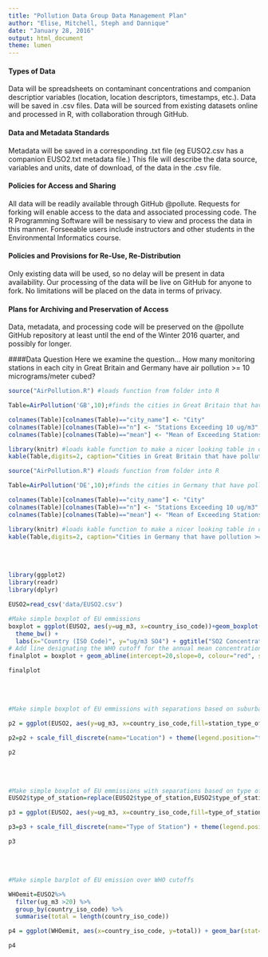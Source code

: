 ```yaml
---
title: "Pollution Data Group Data Management Plan"
author: "Elise, Mitchell, Steph and Dannique"
date: "January 28, 2016"
output: html_document
theme: lumen
---
```


#### Types of Data
Data will be spreadsheets on contaminant concentrations and companion descriptior variables (location, location descriptors, timestamps, etc.).
Data will be saved in .csv files.
Data will be sourced from existing datasets online and processed in R, with collaboration through GitHub.

#### Data and Metadata Standards
Metadata will be saved in a corresponding .txt file (eg EUSO2.csv has a companion EUSO2.txt metadata file.) This file will describe the data source, variables and units, date of download, of the data in the .csv file.

#### Policies for Access and Sharing
All data will be readily available through GitHub @pollute.  Requests for forking will enable access to the data and associated processing code. The R Programming Software will be nessisary to view and process the data in this manner. Forseeable users include instructors and other students in the Environmental Informatics course.

#### Policies and Provisions for Re-Use, Re-Distribution
Only existing data will be used, so no delay will be present in data availability. Our processing of the data will be live on GitHub for anyone to fork. No limitations will be placed on the data in terms of privacy.

#### Plans for Archiving and Preservation of Access
Data, metadata, and processing code will be preserved on the @pollute GitHub repository at least until the end of the Winter 2016 quarter, and possibly for longer.


####Data Question
Here we examine the question... How many monitoring stations in each city in Great Britain and Germany have air pollution >= 10 micrograms/meter cubed?

```r

source("AirPollution.R") #loads function from folder into R

Table=AirPollution('GB',10);#finds the cities in Great Britain that have pollution >= 10 micrograms/meter cubed

colnames(Table)[colnames(Table)=="city_name"] <- "City"
colnames(Table)[colnames(Table)=="n"] <- "Stations Exceeding 10 ug/m3"
colnames(Table)[colnames(Table)=="mean"] <- "Mean of Exceeding Stations (ug/m3)"

library(knitr) #loads kable function to make a nicer looking table in output
kable(Table,digits=2, caption="Cities in Great Britain that have pollution >= 10 micrograms/meter cubed")
```

```r

source("AirPollution.R") #loads function from folder into R

Table=AirPollution('DE',10);#finds the cities in Germany that have pollution >= 10 micrograms/meter cubed

colnames(Table)[colnames(Table)=="city_name"] <- "City"
colnames(Table)[colnames(Table)=="n"] <- "Stations Exceeding 10 ug/m3"
colnames(Table)[colnames(Table)=="mean"] <- "Mean of Exceeding Stations (ug/m3)"

library(knitr) #loads kable function to make a nicer looking table in output
kable(Table,digits=2, caption="Cities in Germany that have pollution >= 10 micrograms/meter cubed")
```

\
\

```r
library(ggplot2)
library(readr)
library(dplyr)

EUSO2=read_csv('data/EUSO2.csv')

#Make simple boxplot of EU emmissions
boxplot = ggplot(EUSO2, aes(y=ug_m3, x=country_iso_code))+geom_boxplot(fill="grey") +
  theme_bw() +
  labs(x="Country (ISO Code)", y="ug/m3 SO4") + ggtitle("SO2 Concentrations, EU 2013")
# Add line designating the WHO cutoff for the annual mean concentration
finalplot = boxplot + geom_abline(intercept=20,slope=0, colour="red", size=1)

finalplot
```

\
\

```r

#Make simple boxplot of EU emmissions with separations based on suburban and urban testing locations

p2 = ggplot(EUSO2, aes(y=ug_m3, x=country_iso_code,fill=station_type_of_area))+geom_boxplot() + theme_grey() + labs(x="Country (ISO Code)", y="ug/m3 SO4") + ggtitle("SO2 Concentrations By Location, EU 2013")

p2=p2 + scale_fill_discrete(name="Location") + theme(legend.position="top")

p2
```

\
\

```r

#Make simple boxplot of EU emmissions with separations based on type of station
EUSO2$type_of_station=replace(EUSO2$type_of_station,EUSO2$type_of_station=='background','Background')

p3 = ggplot(EUSO2, aes(y=ug_m3, x=country_iso_code,fill=type_of_station))+geom_boxplot() + theme_grey() + labs(x="Country (ISO Code)", y="ug/m3 SO4") + ggtitle("SO2 Concentrations By Type, EU 2013")

p3=p3 + scale_fill_discrete(name="Type of Station") + theme(legend.position="top")

p3
```

\
\
```r
#Make simple barplot of EU emission over WHO cutoffs

WHOemit=EUSO2%>%
  filter(ug_m3 >20) %>%
  group_by(country_iso_code) %>%
  summarise(total = length(country_iso_code))

p4 = ggplot(WHOemit, aes(x=country_iso_code, y=total)) + geom_bar(stat="identity",fill='#ff4d4d') + theme_grey() +labs(x="Country (ISO Code)", y="Number of Stations Above WHO cutoff") + ggtitle("SO2 Concentrations Above WHO Cutoff, EU 2013")

p4
```

